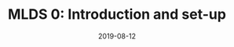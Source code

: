 ---
date: "2019-08-12"
title: "MLDS 0: Introduction and set-up"
summary: "An introduction to 'Miguel Learns Data Science', and a description of the set-up for the next instances."
categories:
  - MLDS
  - Python
---